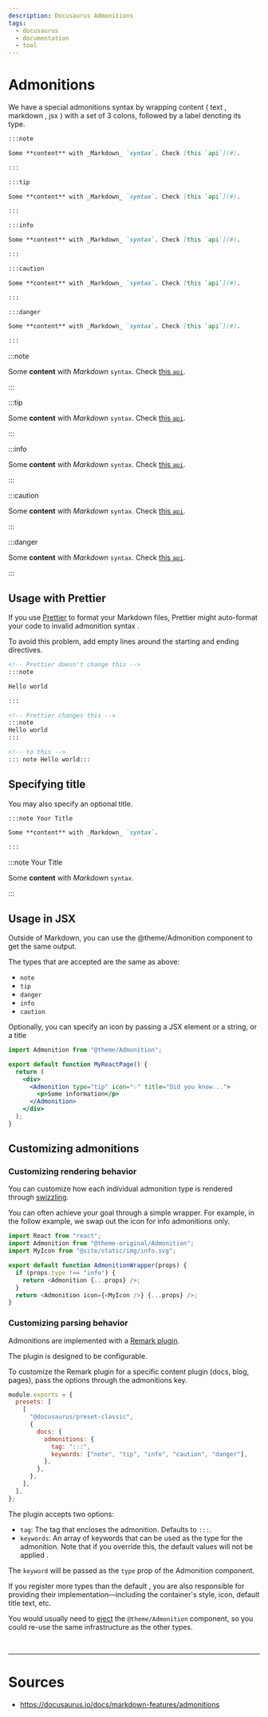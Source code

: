 ```yaml
---
description: Docusaurus Admonitions
tags:
  - docusaurus
  - documentation
  - tool
---
```


# Admonitions

We have a special admonitions syntax by wrapping content <Color color="var(--secondary-font-color)"> ( text , markdown , jsx ) </Color> with a set of 3 colons,
followed by a label denoting its type.

```markdown title= showLineNumbers
:::note

Some **content** with _Markdown_ `syntax`. Check [this `api`](#).

:::

:::tip

Some **content** with _Markdown_ `syntax`. Check [this `api`](#).

:::

:::info

Some **content** with _Markdown_ `syntax`. Check [this `api`](#).

:::

:::caution

Some **content** with _Markdown_ `syntax`. Check [this `api`](#).

:::

:::danger

Some **content** with _Markdown_ `syntax`. Check [this `api`](#).

:::
```

:::note

Some **content** with _Markdown_ `syntax`. Check [this `api`](#).

:::

:::tip

Some **content** with _Markdown_ `syntax`. Check [this `api`](#).

:::

:::info

Some **content** with _Markdown_ `syntax`. Check [this `api`](#).

:::

:::caution

Some **content** with _Markdown_ `syntax`. Check [this `api`](#).

:::

:::danger

Some **content** with _Markdown_ `syntax`. Check [this `api`](#).

:::

## Usage with Prettier

If you use [Prettier](https://prettier.io/) to format your Markdown files, Prettier might auto-format your code to <Color color="var(--secondary-font-color)"> invalid admonition syntax </Color>.

To avoid this problem, add empty lines around the starting and ending directives.

<!-- prettier-ignore -->
```markdown title= showLineNumbers
<!-- Prettier doesn't change this -->
:::note

Hello world

:::

<!-- Prettier changes this -->
:::note
Hello world
:::

<!-- to this -->
::: note Hello world:::
```

## Specifying title

You may also specify an <Color color="var(--secondary-font-color)"> optional </Color> title.

```markdown title= showLineNumbers
:::note Your Title

Some **content** with _Markdown_ `syntax`.

:::
```

:::note Your Title

Some **content** with _Markdown_ `syntax`.

:::

## Usage in JSX

Outside of Markdown, you can use the @theme/Admonition component to get the same output.

The types that are accepted are the same as above:

- `note`
- `tip`
- `danger`
- `info`
- `caution`

Optionally, you can specify an icon by passing a JSX element or a string, or a title

```jsx title=foo.jsx showLineNumbers
import Admonition from "@theme/Admonition";

export default function MyReactPage() {
  return (
    <div>
      <Admonition type="tip" icon="💡" title="Did you know...">
        <p>Some information</p>
      </Admonition>
    </div>
  );
}
```

## <Color color="var(--not-nesary-for-now-future-font-color)"> Customizing admonitions </Color>

### Customizing rendering behavior

You can customize how each individual admonition type is rendered through [swizzling](https://docusaurus.io/docs/swizzling).

You can often achieve your goal through a simple wrapper. For example, in the follow example, we swap out the icon for info admonitions only.

```javascript title=src/theme/Admonition.js showLineNumbers
import React from "react";
import Admonition from "@theme-original/Admonition";
import MyIcon from "@site/static/img/info.svg";

export default function AdmonitionWrapper(props) {
  if (props.type !== "info") {
    return <Admonition {...props} />;
  }
  return <Admonition icon={<MyIcon />} {...props} />;
}
```

### Customizing parsing behavior

Admonitions are implemented with a [Remark plugin](https://docusaurus.io/docs/markdown-features/plugins).

The plugin is designed to be configurable.

To customize the Remark plugin for a specific content plugin (docs, blog, pages), pass the options through the admonitions key.

```javascript title=docusaurus.config.js showLineNumbers
module.exports = {
  presets: [
    [
      "@docusaurus/preset-classic",
      {
        docs: {
          admonitions: {
            tag: ":::",
            keywords: ["note", "tip", "info", "caution", "danger"],
          },
        },
      },
    ],
  ],
};
```

The plugin accepts two options:

- `tag`: The tag that encloses the admonition. Defaults to `:::`.
- `keywords`: An array of keywords that can be used as the type for the admonition. Note that <Color color="var(--secondary-font-color)"> if you override this, the default values will not be applied </Color>.

The `keyword` will be passed as the `type` prop of the Admonition component.

If you register <Color color="var(--secondary-font-color)"> more types than the default </Color>,
you are also responsible for providing their implementation—including the container's style, icon, default title text, etc.

You would usually need to [eject](https://docusaurus.io/docs/swizzling#ejecting) the `@theme/Admonition` component, so you could re-use the same infrastructure as the other types.

<br />

---

# Sources

- https://docusaurus.io/docs/markdown-features/admonitions
